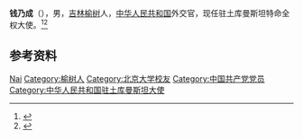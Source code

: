 '''钱乃成'''（{{bd|1965年|5月|}}），男，[[吉林|吉林]][[榆树县|榆树]]人，[[中华人民共和国|中华人民共和国]]外交官，现任驻土库曼斯坦特命全权大使。<ref>{{Cite web|title=大使简历|url=http://tm.chineseembassy.org/chn/dsxx/dsjl/|accessdate=2021-02-14|work=中华人民共和国驻土库曼斯坦大使馆|archive-date=2020-02-08|archive-url=https://web.archive.org/web/20200208120219/http://tm.chineseembassy.org/chn/dsxx/dsjl/|dead-url=no}}</ref><ref>{{Cite web|title=新任驻土库曼斯坦大使钱乃成向土总统递交国书|url=https://www.fmprc.gov.cn/web/zwbd_673032/wshd_673034/t1845962.shtml|accessdate=2021-02-14|work=中华人民共和国外交部|archive-date=2021-01-28|archive-url=https://web.archive.org/web/20210128051739/http://www1.fmprc.gov.cn/web/zwbd_673032/wshd_673034/t1845962.shtml|dead-url=no}}</ref>

== 参考资料 ==
{{reflist}}

{{start box}}
{{s-dip}}
{{succession box|[[孙炜东|孙炜东]]|现任|[[中国驻土库曼斯坦大使列表|中华人民共和国驻土库曼斯坦大使]]|2020年12月－}}
{{end box}}
{{Authority control}}
{{DEFAULTSORT:Qian钱}}
[[Category:钱姓|Nai]]
[[Category:榆树人|Category:榆树人]]
[[Category:北京大学校友|Category:北京大学校友]]
[[Category:中国共产党党员|Category:中国共产党党员]]
[[Category:中华人民共和国驻土库曼斯坦大使|Category:中华人民共和国驻土库曼斯坦大使]]

{{中国人物小作品}}